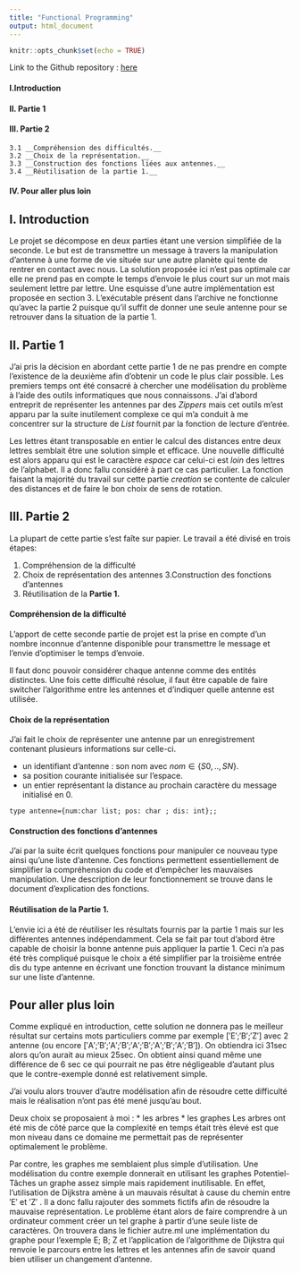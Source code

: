 ```yaml
---
title: "Functional Programming"
output: html_document
---
```


```r
knitr::opts_chunk$set(echo = TRUE)
```

Link to the Github repository : [here](https://github.com/NicolasMakaroff/Martien_Communication/)

#### I.Introduction

#### II. Partie 1 

#### III. Partie 2
    3.1 __Compréhension des difficultés.__
    3.2 __Choix de la représentation.__
    3.3 __Construction des fonctions liées aux antennes.__
    3.4 __Réutilisation de la partie 1.__
  
#### IV. Pour aller plus loin 



## I. Introduction

Le projet se décompose en deux parties étant une version simplifiée de la seconde. Le but est de transmettre un message à travers la manipulation d’antenne à une forme de vie située sur une autre planète qui tente de rentrer en contact avec nous.
La solution proposée ici n’est pas optimale car elle ne prend pas en compte le temps d’envoie le plus court sur un mot mais seulement lettre par lettre. Une esquisse d’une autre implémentation est proposée en section 3. L’exécutable présent dans l’archive ne fonctionne qu’avec la partie 2 puisque qu’il suffit de donner une seule antenne pour se retrouver dans la situation de la partie 1.


## II. Partie 1

J’ai pris la décision en abordant cette partie 1 de ne pas prendre en compte l’existence de la deuxième afin d’obtenir un code le plus clair possible. Les premiers temps ont  été consacré à chercher une modélisation du problème à l’aide des outils informatiques que nous connaissons. J’ai d’abord entreprit de représenter les antennes par des _Zippers_ mais cet outils m’est apparu par la suite inutilement complexe ce qui m’a conduit à me concentrer sur la structure de _List_ fournit par la fonction de lecture d’entrée.

Les lettres étant transposable en entier le calcul des distances entre deux lettres semblait être une solution simple et efficace. Une nouvelle difficulté est alors apparu qui est le caractère _espace_ car celui-ci est _loin_ des lettres de l’alphabet. Il a donc fallu considéré à part ce cas particulier. La fonction faisant la majorité du travail sur cette partie _creation_ se contente de calculer des distances et de faire le bon choix de sens de rotation.


## III. Partie 2 

La plupart de cette partie s'est faîte sur papier. Le travail a été divisé en trois étapes:

1. Compréhension de la difficulté
2. Choix de représentation des antennes
3.Construction des fonctions d'antennes
4. Réutilisation de la __Partie 1.__

#### Compréhension de la difficulté

L’apport de cette seconde partie de projet est la prise en compte d’un nombre inconnue d’antenne disponible pour transmettre le message et l’envie d’optimiser le temps d’envoie.

Il faut donc pouvoir considérer chaque antenne comme des entités distinctes. Une fois cette difficulté résolue, il faut être capable de faire switcher l’algorithme entre les antennes et d’indiquer quelle antenne est utilisée.

#### Choix de la représentation 

J’ai fait le choix de représenter une antenne par un enregistrement contenant plusieurs informations sur celle-ci.

* un identifiant d’antenne : son nom avec $nom\in \{S0,..,SN\}$.
* sa position courante initialisée sur l’espace.
* un entier représentant la distance au prochain caractère du message initialisé en 0.

```
type antenne={num:char list; pos: char ; dis: int};;
```

#### Construction des fonctions d'antennes

J’ai par la suite écrit quelques fonctions pour manipuler ce nouveau type ainsi qu’une liste d’antenne. Ces fonctions permettent essentiellement de simplifier la compréhension du code et d’empêcher les mauvaises manipulation.
Une description de leur fonctionnement se trouve dans le document d’explication des fonctions.

#### Réutilisation de la __Partie 1.__

L’envie ici a été de réutiliser les résultats fournis par la partie 1 mais sur les différentes antennes indépendamment. Cela se fait par tout d’abord être capable de choisir la bonne antenne puis appliquer la partie 1. Ceci n’a pas été très compliqué puisque le choix a été simplifier par la troisième entrée dis du type antenne en écrivant une fonction trouvant la distance minimum sur une liste d’antenne.

## Pour aller plus loin


Comme expliqué en introduction, cette solution ne donnera pas le meilleur résultat sur certains mots particuliers comme par exemple [′E′;′B′;′Z′] avec 2 antenne (ou encore [′A′;′B′;′A′;′B′;′A′;′B′;′A′;′B′;′A′;′B′]). On obtiendra ici 31sec alors qu’on aurait au mieux 25sec. On obtient ainsi quand même une différence de 6 sec ce qui pourrait ne pas être négligeable d’autant plus que le contre-exemple donné est relativement simple.

J’ai voulu alors trouver d’autre modélisation afin de résoudre cette difficulté mais le réalisation n’ont pas été mené jusqu’au bout.

Deux choix se proposaient à moi :
* les arbres
* les graphes
Les arbres ont été mis de côté parce que la complexité en temps était très élevé est que mon niveau dans ce domaine me permettait pas de représenter optimalement le problème.

Par contre, les graphes me semblaient plus simple d’utilisation. Une modélisation du contre exemple donnerait en utilisant les graphes Potentiel-Tâches un graphe assez simple mais rapidement inutilisable. En effet, l’utilisation de Dijkstra amène à un mauvais résultat à cause du chemin entre ′E′ et ′Z′ . Il a donc fallu rajouter des sommets fictifs afin de résoudre la mauvaise représentation. Le problème étant alors de faire comprendre à un ordinateur comment créer un tel graphe à partir d’une seule liste de caractères. On trouvera dans le fichier autre.ml une implémentation du graphe pour l’exemple E; B; Z et l’application de l’algorithme de Dijkstra qui renvoie le parcours entre les lettres et les antennes afin de savoir quand bien utiliser un changement d’antenne.

